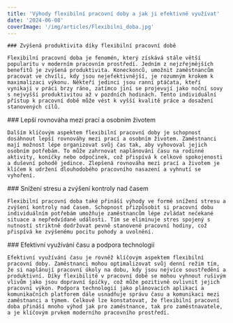 ```yaml
---
title: 'Výhody flexibilní pracovní doby a jak ji efektivně využívat'
date: '2024-06-08'
coverImage: '/img/articles/Flexibilni_doba.jpg'
---
```


<div className="main__post--content">
  <div>
   
    ### Zvýšená produktivita díky flexibilní pracovní době

    Flexibilní pracovní doba je fenomén, který získává stále větší popularitu v moderním pracovním prostředí. Jedním z nejzřejmějších benefitů je zvýšená produktivita. Koneckonců, umožnit zaměstnancům pracovat ve chvíli, kdy jsou nejefektivnější, je rozumným krokem k maximalizaci výkonu. Někteří jedinci jsou ranní ptáčata, kteří vynikají v práci brzy ráno, zatímco jiní se projevují jako noční sovy s nejvyšší produktivitou až v pozdních hodinách. Tento individuální přístup k pracovní době může vést k vyšší kvalitě práce a dosažení stanovených cílů.

  </div>
  <div>
    ### Lepší rovnováha mezi prací a osobním životem

    Dalším klíčovým aspektem flexibilní pracovní doby je schopnost dosáhnout lepší rovnováhy mezi prací a osobním životem. Zaměstnanci mají možnost lépe organizovat svůj čas tak, aby vyhovoval jejich osobním potřebám. To může zahrnovat naplánování času na rodinné aktivity, koníčky nebo odpočinek, což přispívá k celkové spokojenosti a duševní pohodě jedince. Zlepšená rovnováha mezi prací a životem je klíčem k udržení dlouhodobého pracovního nasazení a vyhnutí se vyhoření.

  </div>
  <div>
    ### Snížení stresu a zvýšení kontroly nad časem

    Flexibilní pracovní doba také přináší výhody ve formě snížení stresu a zvýšení kontroly nad časem. Schopnost přizpůsobit si pracovní dobu individuálním potřebám umožňuje zaměstnancům lépe zvládat nečekané situace a nepředvídané události. Tím se eliminuje stres spojený s nutností striktně dodržovat pevně stanovené pracovní hodiny, což přispívá ke zvýšenému pocitu pohody a uvolnění.

  </div>
  <div>
    ### Efektivní využívání času a podpora technologií

    Efektivní využívání času je rovněž klíčovým aspektem flexibilní pracovní doby. Zaměstnanci mohou optimalizovat svůj denní režim tím, že si naplánují pracovní úkoly na dobu, kdy jsou nejvíce soustředění a produktivní. Díky flexibilitě v pracovní době se mohou vyhnout rušivým vlivům jako jsou dopravní špičky, což může pozitivně ovlivnit jejich pracovní výkon. Podpora technologií jako plánovacích aplikací a komunikačních platforem dále usnadňuje správu času a komunikaci mezi zaměstnanci a týmem. Celkově lze konstatovat, že flexibilní pracovní doba přináší mnoho výhod jak pro zaměstnance, tak pro zaměstnavatele, a je klíčovým prvkem moderního pracovního prostředí.

  </div>
</div>
